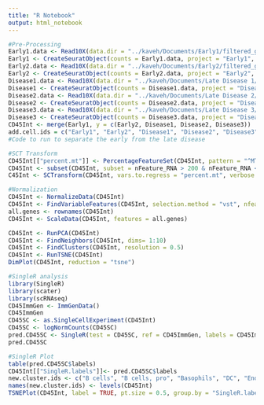 ```yaml
---
title: "R Notebook"
output: html_notebook
---
```



```r
#Pre-Processing 
Early1.data <- Read10X(data.dir = "../kaveh/Documents/Early1/filtered_gene_bc_matrices/mm10/")
Early1 <- CreateSeuratObject(counts = Early1.data, project = "Early1", min.cells = 3, min.features = 200)
Early2.data <- Read10X(data.dir = "../kaveh/Documents/Early2/filtered_gene_bc_matrices/mm10/")
Early2 <- CreateSeuratObject(counts = Early2.data, project = "Early2", min.cells = 3, min.features = 200)
Disease1.data <- Read10X(data.dir = "../kaveh/Documents/Late Disease 1/filtered_gene_bc_matrices/mm10/")
Disease1 <- CreateSeuratObject(counts = Disease1.data, project = "Disease1", min.cells = 3, min.features = 200)
Disease2.data <- Read10X(data.dir = "../kaveh/Documents/Late Disease 2/filtered_gene_bc_matrices/mm10/")
Disease2 <- CreateSeuratObject(counts = Disease2.data, project = "Disease2", min.cells = 3, min.features = 200)
Disease3.data <- Read10X(data.dir = "../kaveh/Documents/Late Disease 3/filtered_gene_bc_matrices/mm10/")
Disease3 <- CreateSeuratObject(counts = Disease3.data, project = "Disease3", min.cells = 3, min.features = 200)
CD45Int <- merge(Early1, y = c(Early2, Disease1, Disease2, Disease3))
add.cell.ids = c("Early1", "Early2", "Disease1", "Disease2", "Disease3")
#Code to run to separate the early from the late disease 

```

```r
#SCT Transform 
CD45Int[["percent.mt"]] <- PercentageFeatureSet(CD45Int, pattern = "^MT-")
CD45Int <- subset(CD45Int, subset = nFeature_RNA > 200 & nFeature_RNA < 2500 & percent.mt < 5)
C45Int <- SCTransform(CD45Int, vars.to.regress = "percent.mt", verbose = FALSE)
```


```r
#Normalization
CD45Int <- NormalizeData(CD45Int)
CD45Int <- FindVariableFeatures(CD45Int, selection.method = "vst", nfeatures = 2000)
all.genes <- rownames(CD45Int)
CD45Int <- ScaleData(CD45Int, features = all.genes)
```

```r
CD45Int <- RunPCA(CD45Int)
CD45Int <- FindNeighbors(CD45Int, dims= 1:10)
CD45Int <- FindClusters(CD45Int, resolution = 0.5)
CD45Int <- RunTSNE(CD45Int)
DimPlot(CD45Int, reduction = "tsne")


```

```r
#SingleR analysis 
library(SingleR)
library(scater)
library(scRNAseq)
CD45ImmGen <- ImmGenData()
CD45ImmGen
CD45SC <- as.SingleCellExperiment(CD45Int)
CD45SC <- logNormCounts(CD45SC)
pred.CD45SC <- SingleR(test = CD45SC, ref = CD45ImmGen, labels = CD45ImmGen$label.main)
pred.CD45SC
```

```r
#SingleR Plot
table(pred.CD45SC$labels)
CD45Int[["SingleR.labels"]]<- pred.CD45SC$labels
new.cluster.ids <- c("B cells", "B cells, pro", "Basophils", "DC", "Endothelial cells", "Eosinophils", "Epithelial cells", "Fibroblasts", "ILC", "Macrophages", "Mast cells", "Microglia", "Monocytes", "Neutrophils", "NK cells", "NKT", "Stem cells", "Stromal cells", "T cells", "Tgd" )
names(new.cluster.ids) <- levels(CD45Int)
TSNEPlot(CD45Int, label = TRUE, pt.size = 0.5, group.by = "SingleR.labels") + NoLegend()
```

